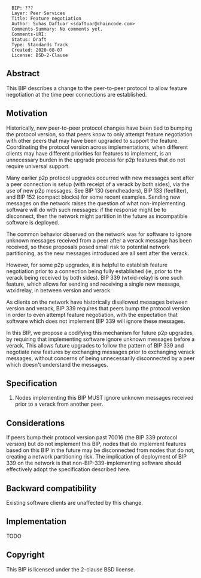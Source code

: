 <pre>
  BIP: ???
  Layer: Peer Services
  Title: Feature negotiation
  Author: Suhas Daftuar <sdaftuar@chaincode.com>
  Comments-Summary: No comments yet.
  Comments-URI:
  Status: Draft
  Type: Standards Track
  Created: 2020-08-07
  License: BSD-2-Clause
</pre>

==Abstract==

This BIP describes a change to the peer-to-peer protocol to allow feature
negotiation at the time peer connections are established.

==Motivation==

Historically, new peer-to-peer protocol changes have been tied to bumping the
protocol version, so that peers know to only attempt feature negotiation with
other peers that may have been upgraded to support the feature. Coordinating
the protocol version across implementations, when different clients may have
different priorities for features to implement, is an unnecessary burden in the
upgrade process for p2p features that do not require universal support.

Many earlier p2p protocol upgrades occurred with new messages sent after a peer
connection is setup (with receipt of a verack by both sides), via the use of
new p2p messages. See BIP 130 (sendheaders), BIP 133 (feefilter), and BIP 152
(compact blocks) for some recent examples. Sending new messages on the network
raises the question of what non-implementing software will do with such
messages: if the response might be to disconnect, then the network might
partition in the future as incompatible software is deployed. 

The common behavior observed on the network was for software to ignore unknown
messages received from a peer after a verack message has been received, so
these proposals posed small risk to potential network partitioning, as the new
messages introduced are all sent after the verack.

However, for some p2p upgrades, it is helpful to establish feature negotiation
prior to a connection being fully established (ie, prior to the verack being
received by both sides). BIP 339 (wtxid-relay) is one such feature, which
allows for sending and receiving a single new message, wtxidrelay, in between
version and verack.

As clients on the network have historically disallowed messages between version
and verack, BIP 339 requires that peers bump the protocol version in order to
even attempt feature negotiation, with the expectation that software which does
not implement BIP 339 will ignore these messages.

In this BIP, we propose a codifying this mechanism for future p2p upgrades, by
requiring that implementing software ignore unknown messages before a verack.
This allows future upgrades to follow the pattern of BIP 339 and negotiate new
features by exchanging messages prior to exchanging verack messages, without
concerns of being unnecessarily disconnected by a peer which doesn't understand
the messages.

==Specification==

# Nodes implementing this BIP MUST ignore unknown messages received prior to a verack from another peer.

==Considerations==

If peers bump their protocol version past 70016 (the BIP 339 protocol version)
but do not implement this BIP, nodes that do implement features based on this
BIP in the future may be disconnected from nodes that do not, creating a
network partitioning risk. The implication of deployment of BIP 339 on the
network is that non-BIP-339-implementing software should effectively adopt the
specification described here.

==Backward compatibility==

Existing software clients are unaffected by this change.

==Implementation==

TODO

==Copyright==

This BIP is licensed under the 2-clause BSD license.
